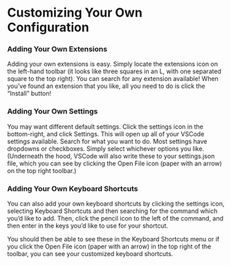 # Customizing Your Own Configuration {.sec-custom}

### Adding Your Own Extensions

Adding your own extensions is easy. Simply locate the extensions icon on the left-hand toolbar (it looks like three squares in an L, with one separated square to the top right). You can search for any extension available! When you've found an extension that you like, all you need to do is click the "Install" button!

### Adding Your Own Settings

You may want different default settings. Click the settings icon in the bottom-right, and click Settings. This will open up all of your VSCode settings available. Search for what you want to do. Most settings have dropdowns or checkboxes. Simply select whichever options you like. (Underneath the hood, VSCode will also write these to your settings.json file, which you can see by clicking the Open File icon (paper with an arrow) on the top right toolbar.)

### Adding Your Own Keyboard Shortcuts

You can also add your own keyboard shortcuts by clicking the settings icon, selecting Keyboard Shortcuts and then searching for the command which you'd like to add. Then, click the pencil icon to the left of the command, and then enter in the keys you'd like to use for your shortcut.

You should then be able to see these in the Keyboard Shortcuts menu or if you click the Open File icon (paper with an arrow) in the top right of the toolbar, you can see your customized keyboard shortcuts.

